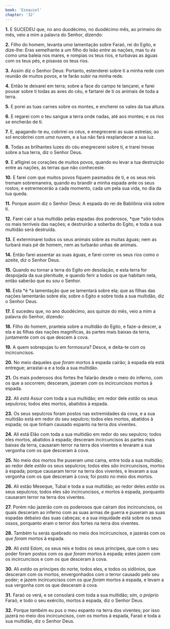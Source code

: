 ```yaml
---
book: 'Ezequiel'
chapter: '32'
---
```


**1.** E SUCEDEU que, no ano duodécimo, no duodécimo mês, ao primeiro do mês, veio a mim a palavra do Senhor, dizendo:

**2.** Filho do homem, levanta *uma* lamentação sobre Faraó, rei do Egito, e dize-lhe: Eras semelhante a *um* filho do leão *entre* as nações, mas tu *és* como uma baleia nos mares, e rompias os teus rios, e turbavas as águas com os teus pés, e pisavas os teus rios.

**3.** Assim diz o Senhor Deus: Portanto, estenderei sobre ti a minha rede com reunião de muitos povos, e te farão subir na minha rede.

**4.** Então te deixarei em terra; sobre a face do campo te lançarei, e farei pousar sobre ti todas as aves do céu, e fartarei de ti os animais de toda a terra.

**5.** E porei as tuas carnes sobre os montes, e encherei os vales da tua altura.

**6.** E regarei com o teu sangue a terra onde nadas, até aos montes; e os rios se encherão de ti.

**7.** E, apagando-te eu, cobrirei os céus, e enegrecerei as suas estrelas; ao sol encobrirei com *uma* nuvem, e a lua não fará resplandecer a sua luz.

**8.** Todas as brilhantes luzes do céu enegrecerei sobre ti, e trarei trevas sobre a tua terra, diz o Senhor Deus.

**9.** E afligirei os corações de muitos povos, quando eu levar a tua destruição entre as nações, às terras que não conheceste.

**10.** E farei com que muitos povos fiquem pasmados de ti, e os seus reis tremam sobremaneira, quando eu brandir a minha espada ante os seus rostos; e estremecerão a cada momento, cada um pela sua vida, no dia da tua queda.

**11.** Porque assim diz o Senhor Deus: A espada do rei de Babilônia virá sobre ti.

**12.** Farei cair a tua multidão pelas espadas dos poderosos, *que **são* todos os mais terríveis das nações; e destruirão a soberba do Egito, e toda a sua multidão será destruída.

**13.** E exterminarei todos os seus animais sobre as muitas águas; nem as turbará mais pé de homem, nem as turbarão unhas de animais.

**14.** Então farei assentar as suas águas, e farei correr os seus rios como o azeite, diz o Senhor Deus.

**15.** Quando eu tornar a terra do Egito *em* desolação, e esta terra for despojada da sua plenitude, e quando ferir a todos os que habitam nela, então saberão que eu *sou* o Senhor.

**16.** Esta *é *a lamentação que se lamentará sobre ela; que as filhas das nações lamentarão sobre ela; sobre o Egito e sobre toda a sua multidão, diz o Senhor Deus.

**17.** E sucedeu que, no ano duodécimo, aos quinze do mês, veio a mim a palavra do Senhor, dizendo:

**18.** Filho do homem, pranteia sobre a multidão do Egito, e faze-a descer, a ela e às filhas das nações magníficas, às partes mais baixas da terra, juntamente com os que descem à cova.

**19.** A quem sobrepujas tu em formosura? Desce, e deita-te com os incircuncisos.

**20.** No meio daqueles *que foram* mortos à espada cairão; à espada ela está entregue; arrastai-a e a toda a sua multidão.

**21.** Os mais poderosos dos fortes lhe falarão desde o meio do inferno, com os que a socorrem; desceram, jazeram *com* os incircuncisos mortos à espada.

**22.** Ali *está* Assur com toda a sua multidão; em redor dele *estão* os seus sepulcros; todos eles mortos, abatidos à espada.

**23.** Os seus sepulcros foram postos nas extremidades da cova, e a sua multidão está em redor do seu sepulcro; todos eles mortos, abatidos à espada; os que tinham causado espanto na terra dos viventes.

**24.** Ali está Elão com toda a sua multidão em redor do seu sepulcro; todos eles mortos, abatidos à espada; desceram incircuncisos às partes mais baixas da terra, causaram terror na terra dos viventes e levaram a sua vergonha com os que desceram à cova.

**25.** No meio dos mortos lhe puseram *uma* cama, entre toda a sua multidão; ao redor dele *estão* os seus sepulcros; todos eles *são* incircuncisos, mortos à espada; porque causaram terror na terra dos viventes, e levaram a sua vergonha com os que desceram à cova; foi posto no meio dos mortos.

**26.** Ali estão Meseque, Tubal e toda a sua multidão; ao redor deles *estão* os seus sepulcros; todos eles são incircuncisos, *e* mortos à espada, porquanto causaram terror na terra dos viventes.

**27.** Porém não jazerão com os poderosos que caíram dos incircuncisos, os quais desceram ao inferno com as suas armas de guerra e puseram as suas espadas debaixo das suas cabeças; e a sua iniquidade está sobre os seus ossos, porquanto eram o terror dos fortes na terra dos viventes.

**28.** Também tu serás quebrado no meio dos incircuncisos, e jazerás com os *que foram* mortos à espada.

**29.** Ali *está* Edom, os seus reis e todos os seus príncipes, que com o seu poder foram postos com os *que foram* mortos à espada; estes jazem com os incircuncisos e com os que desceram à cova.

**30.** Ali *estão* os príncipes do norte, todos eles, e todos os sidônios, que desceram com os mortos, envergonhados com o terror causado pelo seu poder; e jazem incircuncisos com os *que foram* mortos à espada, e levam a sua vergonha com os que desceram à cova.

**31.** Faraó os verá, e se consolará com toda a sua multidão; *sim, o próprio* Faraó, e todo o seu exército, mortos à espada, diz o Senhor Deus.

**32.** Porque *também* eu pus o meu espanto na terra dos viventes; por isso jazerá no meio dos incircuncisos, com os mortos à espada, Faraó e toda a sua multidão, diz o Senhor Deus.